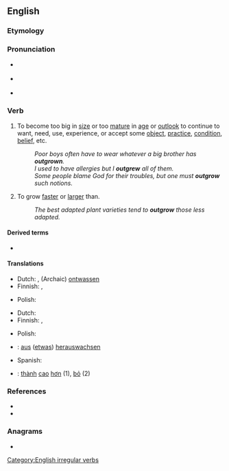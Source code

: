 ==English==

===Etymology===
{{prefix|en|out|grow}}

===Pronunciation===
* {{a|UK}} {{IPA|/ˌaʊtˈɡɹəʊ/|lang=en}}
* {{a|US}} {{IPA|/ˌɑʊtˈɡɹoʊ/|lang=en}}
* {{rhymes|əʊ|lang=en}}

===Verb===
{{en-verb|outgrows|outgrowing|outgrew|outgrown}}

# {{lb|en|transitive}} To become too big in [[size]] or too [[mature]] in [[age]] or [[outlook]] to continue to want, need, use, experience, or accept some [[object]], [[practice]], [[condition]], [[belief]], etc.
#: ''Poor boys often have to wear whatever a big brother has '''outgrown'''.''
#: ''I used to have allergies but I '''outgrew''' all of them.''
#: ''Some people blame God for their troubles, but one must '''outgrow''' such notions.''
# {{lb|en|transitive}} To grow [[faster]] or [[larger]] than.
#: ''The best adapted plant varieties tend to '''outgrow''' those less adapted.''

====Derived terms====
* {{l|en|outgrowth}}

====Translations====
{{trans-top|to become too big or mature for some object, practice, condition, belief, etc}}
* Dutch: {{t+|nl|ontgroeien}}, (Archaic) [[ontwassen]]
* Finnish: {{t|fi|[[kasvaa]] [[ulos]]}}, {{t|fi|[[kasvaa]] [[pois]]}}
{{trans-mid}}
* Polish: {{t+|pl|wyrastać}}
{{trans-bottom}}

{{trans-top|to grow faster or taller than someone or something else}}
* Dutch: {{t+|nl|ontgroeien}}
* Finnish: {{t|fi|[[kasvaa]] [[nopeammin]]}}, {{t|fi|[[kasvaa]] [[isompi|isommaksi]]}}
{{trans-mid}}
* Polish: {{t|pl|przerastać}}
{{trans-bottom}}

{{checktrans-top}}
* {{ttbc|de}}: [[aus]] ([[etwas]]) [[herauswachsen]]
* Spanish: {{t-check|es|crecer más que}}
{{trans-mid}}
* {{ttbc|vi}}: [[thành#Vietnamese|thành]] [[cao#Vietnamese|cao]] [[hơn]] (1), [[bỏ]] (2)
{{trans-bottom}}

===References===
* {{R:Century 1911}}
* {{R:Webster 1913}}

===Anagrams===
* {{anagrams|en|grow out}}

[[Category:English irregular verbs]]